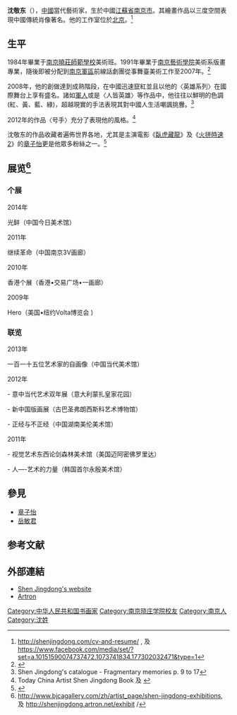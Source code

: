 {{藝人
| 姓名 = 沈敬东
| 類型 = 男艺人
| 圖片 = Shen Jingdong 沈敬东 Exhibition - Bugle 号手.jpg
| 圖片簡介 = 沈敬东 - 展览 (法国)
| 英文名 = Shen Jingdong
| 國籍 ={{PRC}}
| 語言 = [[普通話|普通話]]、[[英語|英語]]
| 出生日期 = 1965
| 出生地 = 
| 教育程度 = 
| 身高 = 
| 配偶 = 
| 宗教信仰 = 
| 活躍年代 = 
}}
'''沈敬东'''（{{bd|1965年||}}），[[中國|中國]]當代藝術家，生於中國[[江苏省|江蘇省]][[南京市|南京市]]。其繪畫作品以三度空間表現中國傳統肖像著名。他的工作室位於[[北京|北京]]。<ref>http://shenjingdong.com/cv-and-resume/ {{Wayback|url=http://shenjingdong.com/cv-and-resume/ |date=20160127134346 }}, 及 https://www.facebook.com/media/set/?set=a.10151590074737472.1073741834.177302032471&type=1</ref>

== 生平 ==

1984年畢業于[[南京晓庄学院|南京曉莊師範學校]]美術班。1991年畢業于[[南京艺术学院|南京藝術學院]]美術系版畫專業，隨後即被分配到[[南京軍區|南京軍區]]前線話劇團從事舞臺美術工作至2007年。<ref>{{cite web|url=http://shenjingdong.artron.net/about|title=沈敬东 - Artron|work=artron.net|accessdate=2015-09-11|archive-date=2016-03-04|archive-url=https://web.archive.org/web/20160304205336/http://shenjingdong.artron.net/about|dead-url=no}}</ref>

2008年，他的創做達到成熟階段，在中國迅速竄紅並且以他的〈英雄系列〉在國際舞台上享有盛名。諸如[[軍人|軍人]]或是〈人皆英雄〉等作品中，他往往以鮮明的色調(紅、黃、藍、綠)，超越現實的手法表現其對中國人生活嘲諷挑釁。<ref>Shen Jingdong's catalogue - Fragmentary memories p. 9 to 17</ref>

2012年的作品〈号手〉充分了表現他的風格。<ref>Today China Artist Shen Jingdong Book 及 {{cite web |url=http://www.lepetitjournal.com/shanghai/a-voir-a-faire/a-voir-a-faire/198061-chinois-celebres-les-dix-artistes-les-plus-connus-a-l-etranger |title=存档副本 |accessdate=2015-08-24 |deadurl=yes |archiveurl=https://web.archive.org/web/20150119061006/http://www.lepetitjournal.com/shanghai/a-voir-a-faire/a-voir-a-faire/198061-chinois-celebres-les-dix-artistes-les-plus-connus-a-l-etranger |archivedate=2015-01-19 }}</ref>

沈敬东的作品收藏者遍佈世界各地，尤其是主演電影《[[臥虎藏龍|臥虎藏龍]]》及《[[火拼時速_2|火拼時速 2]]》的[[章子怡|章子怡]]更是他眾多粉絲之一。<ref>{{cite web |url=http://hk.asiatatler.com/culture-lifestyle/arts/shen-jing-dong-colours-the-sar |title=存档副本 |accessdate=2013-07-12 |deadurl=yes |archiveurl=https://web.archive.org/web/20131218152818/http://hk.asiatatler.com/culture-lifestyle/arts/shen-jing-dong-colours-the-sar |archivedate=2013-12-18 }}</ref>

== 展览<ref>http://www.bjcagallery.com/zh/artist_page/shen-jingdong-exhibitions{{dead link|date=2018年3月 |bot=InternetArchiveBot |fix-attempted=yes }}, 及 http://shenjingdong.artron.net/exhibit {{Wayback|url=http://shenjingdong.artron.net/exhibit |date=20160304212427 }} /</ref>==
=== 个展 ===
;2014年
光鲜（中国今日美术馆）
;2011年
继续革命（中国南京3V画廊）
;2010年
香港个展（香港•交易广场•一画廊）
;2009年
Hero（美国•纽约Volta博览会 )

=== 联览 === 
;2013年
一百一十五位艺术家的自画像（中国当代美术馆）
;2012年

- 意中当代艺术双年展（意大利蒙扎皇家花园）

- 新中国版画展（古巴圣弗朗西斯科艺术博物馆）

- 正经与不正经（中国湖南美伦美术馆）

;2011年

- 视觉艺术东西论剑森林美术馆（美国迈阿密佛罗里达）

- 人—-艺术的力量（韩国首尔永殷美术馆）

== 參見==
*[[章子怡|章子怡]]
*[[岳敏君|岳敏君]]

== 参考文献 ==
<references />

== 外部連結 ==
*[http://shenjingdong.com/ Shen Jingdong's website] {{Wayback|url=http://shenjingdong.com/ |date=20151120195443 }}
*[http://shenjingdong.artron.net/about Artron] {{Wayback|url=http://shenjingdong.artron.net/about |date=20160304205336 }}

{{Authority control}}

{{DEFAULTSORT:Shen沈}}
[[Category:中华人民共和国书画家|Category:中华人民共和国书画家]]
[[Category:南京晓庄学院校友|Category:南京晓庄学院校友]]
[[Category:南京人|Category:南京人]]
[[Category:沈姓|Category:沈姓]]